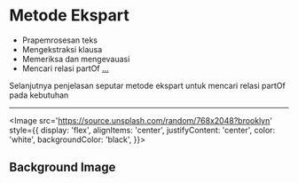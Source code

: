 
# Metode Ekspart 
- Prapemrosesan teks
- Mengekstraksi klausa
- Memeriksa dan mengevauasi 
- Mencari relasi partOf
  [...](https://docs.google.com/presentation/d/1O0E7MSXf-KOGmXD05FlminhMrGlvBINZcYu-crI45vQ/edit?usp=sharing)
<Notes>
Selanjutnya penjelasan seputar metode ekspart untuk mencari relasi partOf pada kebutuhan
</Notes>

---

<Image
  src='https://source.unsplash.com/random/768x2048?brooklyn'
  style={{
    display: 'flex',
    alignItems: 'center',
    justifyContent: 'center',
    color: 'white',
    backgroundColor: 'black',
  }}>

## Background Image

</Image>
